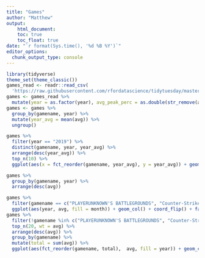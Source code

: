 ```yaml
---
title: "Games"
author: "Matthew"
output:
    html_document:
    toc: true
    toc_float: true
date: "`r format(Sys.time(), '%d %B %Y')`"
editor_options: 
  chunk_output_type: console
---
```



```r
library(tidyverse)
theme_set(theme_classic())
games_read <- readr::read_csv(
  'https://raw.githubusercontent.com/rfordatascience/tidytuesday/master/data/2021/2021-03-16/games.csv')
games <- games_read %>%
  mutate(year = as.factor(year), avg_peak_perc = as.double(str_remove(avg_peak_perc, "%")))
games <- games %>%
  group_by(gamename, year) %>%
  mutate(year_avg = mean(avg)) %>%
  ungroup()
```


```r
games %>%
  filter(year == "2019") %>%
  distinct(gamename, year, year_avg) %>%
  arrange(desc(year_avg)) %>%
  top_n(10) %>%
  ggplot(aes(x = fct_reorder(gamename, year_avg), y = year_avg)) + geom_col() + coord_flip()
```

```r
games %>%
  group_by(gamename, year) %>%
  arrange(desc(avg))
```

```r
games %>%
  filter(gamename == c("PLAYERUNKNOWN'S BATTLEGROUNDS", "Counter-Strike: Global Offensive", "Dota 2")) %>%
  ggplot(aes(year, avg, fill = month)) + geom_col() + coord_flip() + facet_wrap(~gamename)
games %>%
  filter(!gamename %in% c("PLAYERUNKNOWN'S BATTLEGROUNDS", "Counter-Strike: Global Offensive", "Dota 2")) %>%
  top_n(20, wt = avg) %>%
  arrange(desc(avg)) %>%
  group_by(gamename) %>%
  mutate(total = sum(avg)) %>%
  ggplot(aes(fct_reorder(gamename, total),  avg, fill = year)) + geom_col() + coord_flip()
```

